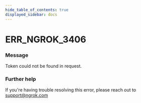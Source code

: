 ```yaml
---
hide_table_of_contents: true
displayed_sidebar: docs
---
```



# ERR_NGROK_3406

### Message

Token could not be found in request.

<ErrorDetails error="err_ngrok_3406" />

### Further help

If you're having trouble resolving this error, please reach out to [support@ngrok.com](mailto:support@ngrok.com?subject=Help%20with%20ERR_NGROK_3406)
